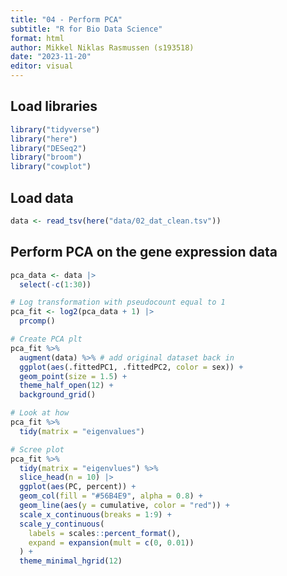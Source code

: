 ```yaml
---
title: "04 - Perform PCA"
subtitle: "R for Bio Data Science"
format: html
author: Mikkel Niklas Rasmussen (s193518)
date: "2023-11-20"
editor: visual
---
```


## Load libraries

```r
library("tidyverse")
library("here")
library("DESeq2")
library("broom")
library("cowplot")
```


## Load data

```r
data <- read_tsv(here("data/02_dat_clean.tsv"))
```

## Perform PCA on the gene expression data

```r
pca_data <- data |>
  select(-c(1:30))

# Log transformation with pseudocount equal to 1
pca_fit <- log2(pca_data + 1) |>
  prcomp()

# Create PCA plt
pca_fit %>%
  augment(data) %>% # add original dataset back in
  ggplot(aes(.fittedPC1, .fittedPC2, color = sex)) +
  geom_point(size = 1.5) +
  theme_half_open(12) +
  background_grid()
```

```r
# Look at how
pca_fit %>%
  tidy(matrix = "eigenvalues")

# Scree plot
pca_fit %>%
  tidy(matrix = "eigenvlues") %>%
  slice_head(n = 10) |>
  ggplot(aes(PC, percent)) +
  geom_col(fill = "#56B4E9", alpha = 0.8) +
  geom_line(aes(y = cumulative, color = "red")) +
  scale_x_continuous(breaks = 1:9) +
  scale_y_continuous(
    labels = scales::percent_format(),
    expand = expansion(mult = c(0, 0.01))
  ) +
  theme_minimal_hgrid(12)

```